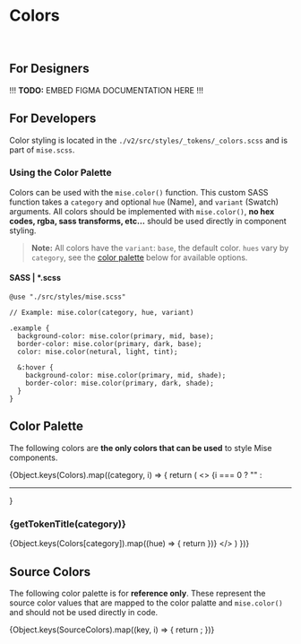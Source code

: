 


<Meta
  title="Tokens/Colors"
  parameters={{...tokenParams}}
/>

# Colors

<br/>

## For Designers

!!! **TODO:** EMBED FIGMA DOCUMENTATION HERE !!!

## For Developers

Color styling is located in the `./v2/src/styles/_tokens/_colors.scss` and is part of `mise.scss`.

### Using the Color Palette

Colors can be used with the `mise.color()` function. This custom SASS function takes a `category` and optional `hue` (Name), and `variant` (Swatch) arguments. All colors should be implemented with `mise.color()`, **no hex codes, rgba, sass transforms, etc…** should be used directly in component styling. 

> **Note:** All colors have the `variant`: `base`, the default color. `hues` vary by `category`, see the [color palette](#color-palette) below for available options.

#### SASS | *.scss

```
@use "./src/styles/mise.scss"

// Example: mise.color(category, hue, variant)

.example {
  background-color: mise.color(primary, mid, base);
  border-color: mise.color(primary, dark, base);
  color: mise.color(netural, light, tint);

  &:hover {
    background-color: mise.color(primary, mid, shade);
    border-color: mise.color(primary, dark, shade);
  }
}
```

## <a name="color-palette" />Color Palette

The following colors are **the only colors that can be used** to style Mise components.

{Object.keys(Colors).map((category, i) => {
  return (
    <>
      {i === 0 ? "" : <hr />}
      <h3><a name={category} />{getTokenTitle(category)}</h3>
      <ColorPalette>
        {Object.keys(Colors[category]).map((hue) => {
          return <ColorItem title={getTokenTitle(hue)} subtitle={hue} colors={Colors[category][hue]} />
        })}
      </ColorPalette>
    </>
  )
})}

## Source Colors

The following color palette is for **reference only**. These represent the source color values that are mapped to the color palatte and `mise.color()` and should not be used directly in code.

<ColorPalette>
  {Object.keys(SourceColors).map((key, i) => {
    return <ColorItem title={getTokenTitle(key)} colors={{ [key]: SourceColors[key] }} />;
  })}
</ColorPalette>
